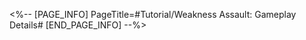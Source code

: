 <%-- [PAGE_INFO]
PageTitle=#Tutorial/Weakness Assault: Gameplay Details#
[END_PAGE_INFO] --%>
{{Tutorial
|sort      = 810901
|title     = Weakness Assault: Gameplay Details
|subtitle  = 
|type      = 
|about     = 
|image1    = Tutorial Weakness Assault Gameplay Details 1.png{{subst:void|<!--$UPLOAD:<<SpriteOutput/TutorialPic/TutorialPage_810801.png>-<Tutorial Weakness Assault Gameplay Details 1.png>-<Tutorial Files>>-->}}
|text1     = Break the enemy's {{Color|h|nobold=1|Weakness}} or attack {{Color|h|nobold=1|Weakness Broken}} enemies to accumulate Grit Value.
|image2    = Tutorial Weakness Assault Gameplay Details 2.png{{subst:void|<!--$UPLOAD:<<SpriteOutput/TutorialPic/TutorialPage_810902.png>-<Tutorial Weakness Assault Gameplay Details 2.png>-<Tutorial Files>>-->}}
|text2     = Breaking an enemy's Weakness can inflict {{Color|h|nobold=1|Toughness reduction}} on all enemies.<br />During "Grit Phase 4: Power Awoken," the enemy Boss will not have Weakness Protection. Attacking enemies in the {{Color|h|nobold=1|Weakness Broken state}} will provide immense buffs.
}}